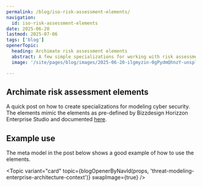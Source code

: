 ```yaml
---
permalink: /blog/iso-risk-assessment-elements/
navigation:
  id: iso-risk-assessment-elements
date: 2025-06-20
lastmod: 2025-07-06
tags: ['blog']
openerTopic:
  heading: Archimate risk assessment elements
  abstract: A few simple specializations for working with risk assessments in Archimate
  image: '/site/pages/blog/images/2025-06-20-ilgmyzin-0gPydmQhnzY-unsplash.jpg'

---
```



## Archimate risk assessment elements

A quick post on how to create specializations for modeling cyber security. The
elements mimic the elements as pre-defined by Bizzdesign Horizzon Enterprise
Studio and documented
[here](https://help.bizzdesign.com/articles/horizzon-help/elements-for-ersm-modeling).

<Diagram src="/site/pages/blog/images-security-framework/risk-assessment-elements.svg" width="30rem" />

## Example use

The meta model in the post below shows a good example of how to use the
elements.

<Topic variant="card" topic={blogOpenerByNavId(props, 'threat-modeling-enterprise-architecture-context')} swapImage={true} />
